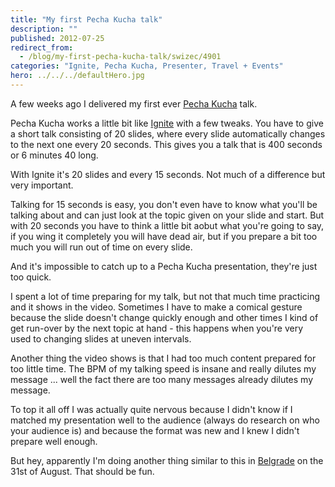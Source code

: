 ```yaml
---
title: "My first Pecha Kucha talk"
description: ""
published: 2012-07-25
redirect_from:
  - /blog/my-first-pecha-kucha-talk/swizec/4901
categories: "Ignite, Pecha Kucha, Presenter, Travel + Events"
hero: ../../../defaultHero.jpg
---
```


A few weeks ago I delivered my first ever [Pecha Kucha](http://en.wikipedia.org/wiki/Pecha_Kucha) talk.

Pecha Kucha works a little bit like [Ignite](http://en.wikipedia.org/wiki/Ignite_%28event%29) with a few tweaks. You have to give a short talk consisting of 20 slides, where every slide automatically changes to the next one every 20 seconds. This gives you a talk that is 400 seconds or 6 minutes 40 long.

With Ignite it's 20 slides and every 15 seconds. Not much of a difference but very important.

Talking for 15 seconds is easy, you don't even have to know what you'll be talking about and can just look at the topic given on your slide and start. But with 20 seconds you have to think a little bit aobut what you're going to say, if you wing it completely you will have dead air, but if you prepare a bit too much you will run out of time on every slide.

And it's impossible to catch up to a Pecha Kucha presentation, they're just too quick.

I spent a lot of time preparing for my talk, but not that much time practicing and it shows in the video. Sometimes I have to make a comical gesture because the slide doesn't change quickly enough and other times I kind of get run-over by the next topic at hand - this happens when you're very used to changing slides at uneven intervals.

Another thing the video shows is that I had too much content prepared for too little time. The BPM of my talking speed is insane and really dilutes my message ... well the fact there are too many messages already dilutes my message.

To top it all off I was actually quite nervous because I didn't know if I matched my presentation well to the audience (always do research on who your audience is) and because the format was new and I knew I didn't prepare well enough.

But hey, apparently I'm doing another thing similar to this in [Belgrade](http://maps.google.com/maps?ll=44.8205555556,20.4622222222&spn=0.1,0.1&q=44.8205555556,20.4622222222%20(Belgrade)&t=h) on the 31st of August. That should be fun.
